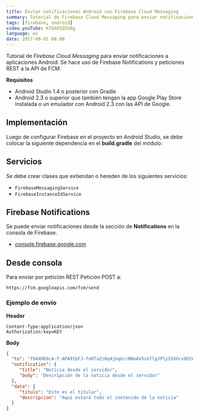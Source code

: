 ```yaml
---
title: Enviar notificaciones Android con Firebase Cloud Messaging
summary: Tutorial de Firebase Cloud Messaging para enviar notificaciones a aplicaciones Android.
tags: [firebase, android]
video.youTube: KTQ4d3ZUS8g
language: es
date: 2017-09-01 08:00
---
```


Tutorial de _Firebase Cloud Messaging_ para enviar notificaciones a aplicaciones Android. Se hace uso de Firebase Notifications y peticiones REST a la API de FCM.

__Requisitos__

* Android Studio 1.4 o posterior con Gradle
* Android 2.3 o superior que también tengan la app Google Play Store instalada o un emulador con Android 2.3 con las API de Google.

## Implementación

Luego de configurar Firebase en el proyecto en Android Studio, se debe colocar la siguiente dependencia en el **build.gradle** del módulo:

## Servicios
Se debe crear clases que extiendan o hereden de los siguientes servicios:

* `FirebaseMessagingService`
* `FirebaseInstanceIdService`

## Firebase Notifications

Se puede enviar notificaciones desde la sección de **Notifications** en la consola de Firebase.

* [console.firebase.google.com](https://console.firebase.google.com/)

## Desde consola

Para enviar por petición REST Petición POST a:

```
https://fcm.googleapis.com/fcm/send
```

### Ejemplo de envío

__Header__

```
Content-Type:application/json
Authorization:key=KEY
```

__Body__

```json
{
  "to": "f94XHR9cA-Y:APA91bFJ-foRTaZz0q4jUqUcrNNoAV5sbflgJPlyS5XOrx9QtWWlPdzQfhAhLMgL5_kAVxBUcbfboyErEZ4vMVPKVpzsHfp0yAOJGHlyRMURbOLJrj1da1PC8kuHtdi8lMvnpVE6eVS2",
  "notification": {
     "title": "Noticia desde el servidor",
     "body": "Descripción de la noticia desde el servidor"
  },
  "data": {
     "titulo": "Este es el titular",
     "descripcion": "Aquí estará todo el contenido de la noticia"
  }
}
```

<GitHub repo="EjemploFCM"/>
